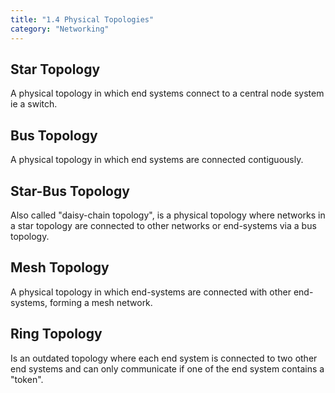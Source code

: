 ```yaml
---
title: "1.4 Physical Topologies"
category: "Networking"
---
```


## Star Topology
A physical topology in which end systems connect to a central 
node system ie a switch.

## Bus Topology
A physical topology in which end systems are connected 
contiguously.

## Star-Bus Topology
Also called "daisy-chain topology", is a physical topology 
where networks in a star topology are connected to other 
networks or end-systems via a bus topology.

## Mesh Topology
A physical topology in which end-systems are connected with 
other end-systems, forming a mesh network.

## Ring Topology
Is an outdated topology where each end system is connected 
to two other end systems and can only communicate if one 
of the end system contains a "token".
